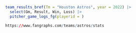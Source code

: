 ```r
team_results_bref(Tm = "Houston Astros", year = 2022) |> 
  select(Gm, Result, Win, Loss) |>
  pitcher_game_logs_fg(playerid = )

https://www.fangraphs.com/teams/astros/stats

```

